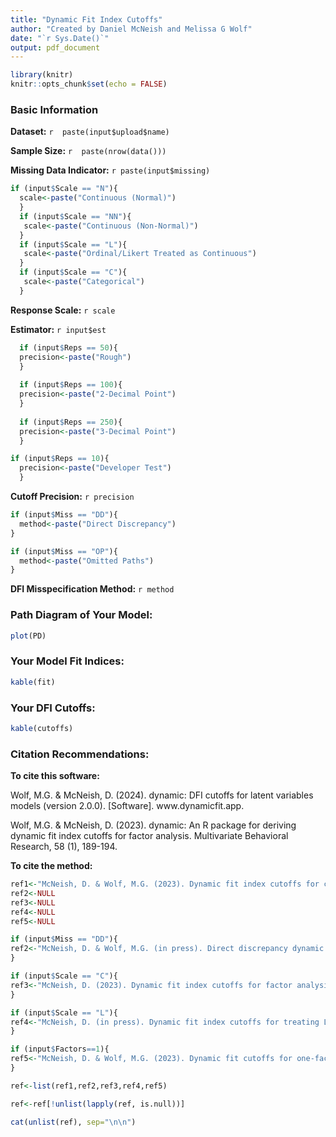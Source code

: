 ---
title: "Dynamic Fit Index Cutoffs"
author: "Created by Daniel McNeish and Melissa G Wolf"
date: "`r Sys.Date()`"
output: pdf_document
---

```{r setup, include=FALSE}
library(knitr)
knitr::opts_chunk$set(echo = FALSE)
```

### Basic Information

**Dataset:** `r  paste(input$upload$name)`

**Sample Size:** `r  paste(nrow(data()))`

**Missing Data Indicator:** `r paste(input$missing)`

```{r include=F}
if (input$Scale == "N"){
  scale<-paste("Continuous (Normal)")
  }
  if (input$Scale == "NN"){
   scale<-paste("Continuous (Non-Normal)")
  }
  if (input$Scale == "L"){
   scale<-paste("Ordinal/Likert Treated as Continuous")
  }
  if (input$Scale == "C"){
   scale<-paste("Categorical")
  }
```

**Response Scale:** `r scale`


**Estimator:** `r input$est`

```{r include=FALSE}

  if (input$Reps == 50){
  precision<-paste("Rough")
  }
  
  if (input$Reps == 100){
  precision<-paste("2-Decimal Point")
  }
  
  if (input$Reps == 250){
  precision<-paste("3-Decimal Point")
  }

if (input$Reps == 10){
  precision<-paste("Developer Test")
  }

```
**Cutoff Precision:** `r precision`

```{r include=FALSE}
if (input$Miss == "DD"){
  method<-paste("Direct Discrepancy")
}

if (input$Miss == "OP"){
  method<-paste("Omitted Paths")
}
```

**DFI Misspecification Method:** `r method`

### Path Diagram of Your Model:

```{r}
plot(PD)
```

### Your Model Fit Indices:

```{r, results='asis'}
kable(fit)
```

### Your DFI Cutoffs:

```{r, results='asis'}
kable(cutoffs)
```

### Citation Recommendations:

**To cite this software:**

Wolf, M.G. & McNeish, D. (2024). dynamic: DFI cutoffs for latent variables models
(version 2.0.0). [Software]. www.dynamicfit.app.

Wolf, M.G. & McNeish, D. (2023). dynamic: An R package for deriving dynamic fit index cutoffs for factor analysis. Multivariate Behavioral Research, 58 (1), 189-194.

**To cite the method:**

```{r, echo=FALSE, results='asis'}
ref1<-"McNeish, D. & Wolf, M.G. (2023). Dynamic fit index cutoffs for confirmatory factor analysis models. Psychological Methods, 28 (1), 61-88."
ref2<-NULL
ref3<-NULL
ref4<-NULL
ref5<-NULL

if (input$Miss == "DD"){
ref2<-"McNeish, D. & Wolf, M.G. (in press). Direct discrepancy dynamic fit index cutoffs for arbitrary covariance structure models.  Structural Equation Modeling."
}

if (input$Scale == "C"){
ref3<-"McNeish, D. (2023). Dynamic fit index cutoffs for factor analysis with Likert-type, ordinal, or binary responses. American Psychologist, 79 (9), 1061-1075."
}

if (input$Scale == "L"){
ref4<-"McNeish, D. (in press). Dynamic fit index cutoffs for treating Likert items as continuous. Psychological Methods."
}

if (input$Factors==1){
ref5<-"McNeish, D. & Wolf, M.G. (2023). Dynamic fit cutoffs for one-factor models. Behavior Research Methods, 55 (3), 1157-1174."
}

ref<-list(ref1,ref2,ref3,ref4,ref5)

ref<-ref[!unlist(lapply(ref, is.null))]

cat(unlist(ref), sep="\n\n")

```
